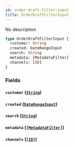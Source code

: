 ```yaml
---
id: order-draft-filter-input
title: OrderDraftFilterInput
---
```


No description

```graphql
type OrderDraftFilterInput {
  customer: String
  created: DateRangeInput
  search: String
  metadata: [MetadataFilter]
  channels: [ID]
}
```

### Fields

#### `customer` ([`String`](/developer/api-reference/scalars/string))

#### `created` ([`DateRangeInput`](/developer/api-reference/inputs/date-range-input))

#### `search` ([`String`](/developer/api-reference/scalars/string))

#### `metadata` ([`[MetadataFilter]`](/developer/api-reference/inputs/metadata-filter))

#### `channels` ([`[ID]`](/developer/api-reference/scalars/id))

